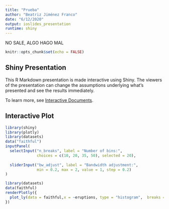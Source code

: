 ---
title: "Prueba"
author: "Beatriz Jiménez Franco"
date: "6/12/2020"
output: ioslides_presentation
runtime: shiny
---

NO SALE, ALGO HAGO MAL

```{r setup, include=FALSE}
knitr::opts_chunk$set(echo = FALSE)
```

## Shiny Presentation

This R Markdown presentation is made interactive using Shiny. The viewers of the presentation can change the assumptions underlying what's presented and see the results immediately. 

To learn more, see [Interactive Documents](http://rmarkdown.rstudio.com/authoring_shiny.html).

## Interactive Plot

```{r eruptions, message=FALSE, warning=FALSE}
library(shiny)
library(plotly)
library(datasets)
data("faithful")
inputPanel(
  selectInput("n_breaks", label = "Number of bins:",
              choices = c(10, 20, 35, 50), selected = 20),
  
  sliderInput("bw_adjust", label = "Bandwidth adjustment:",
              min = 0.2, max = 2, value = 1, step = 0.2)
)

library(datasets)
data(faithful)
renderPlotly({
  plot_ly(data = faithful,x = ~eruptions, type = "histogram",  breaks = as.numeric(input$n_breaks),  adjust = input$bw_adjust)
})
```




